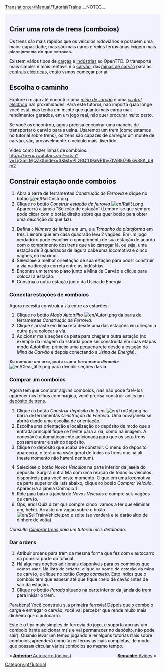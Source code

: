 [[Translation:en/Manual/Tutorial/Trains]]
__NOTOC__
{{en/Tabs|5|3
|pt/Manual/Tutorial/Main Page|1. Início<!--
-->|pt/Manual/Tutorial/Autocarros (Ônibus)|2. Autocarros (Ônibus)<!--
-->|pt/Manual/Tutorial/Comboios (Trens)|3. Comboios (Trens)<!--
-->|pt/Manual/Tutorial/Aviões|4. Aviões<!--
-->|pt/Manual/Tutorial/Fim|5. Final}}
<div style="padding:.5em 1em 1em 1em; border-top:none; background-color:#f1f2fe; color:#000;">
{{pt/Tutorial}}

==Criar uma rota de trens (comboios)==
Os trens são mais rápidos que os veículos rodoviários e possuem uma maior capacidade, mas são mais caros e redes ferroviárias exigem mais planejamento do que estradas.

Existem vários tipos de [[pt/Carga|cargas]] e [[pt/Indústria|indústrias]] no OpenTTD. O transporte mais simples e mais rentável é o [[pt/Manual/Base Set/Cargos/Carvão|carvão]], das [[pt/Mina de carvão|minas de carvão]] para as [[pt/Usina de Energia|centrais eléctricas]], então vamos começar por aí. 

==Escolha o caminho==
Explore o mapa até encontrar uma [[pt/Mina de carvão|''mina de carvão'']] e uma [[pt/Usina de Energia|''central eléctrica'']] nas proximidades. Para este tutorial, não importa quão longe você está, mas tenha em mente que quanto mais carga mais rendimentos gerados, em um jogo real, não quer procurar muito perto.
{{en/Phototable|[[File:en/Tutorial1.png|400px]]|''Usina de Energia'' com ''Minas de Carvão'' próximas.|none}}

Se você os encontrou, agora precisa encontrar uma maneira de transportar o carvão para a usina. Usaremos um trem (como estamos no tutorial sobre trens), os trens são capazes de carregar um monte de carvão, são, provavelmente, o veículo mais divertido.


Video como fazer linhas de comboios: https://www.youtube.com/watch?v=Tjr3mLMjQZk&index=3&list=PLzRQfU9aME1byZIVjBI679k8w38K_b9m2

==Construir estação onde comboios==
{{en/Phototable|[[File:pt/Railroad Construction.png]]|Barra de ferramentas Construção de ferrovia.|none|6=:}}
#Abra a barra de ferramentas ''Construção de Ferrovia'' e clique no botão [[File:en/RailCnstr.png]].
#Clique no botão ''Construir estação de ferrovia'' [[File:en/RailSt.png]]. Aparecerá a janela "Seleção de estação" (Lembre-se que sempre pode clicar com o botão direito sobre qualquer botão para obter uma descrição do que faz).
{{en/Phototable|[[File:pt/Selecao de Estacao.png]]|Janela Seleção de estação.|none|6=:}}
<ol start="3">
<li>Defina o ''Número de linhas'' em um, e a ''Tamanho da plataforma'' em três. Lembre que em cada quadrado leva 2 vagões. Em um jogo verdadeiro pode escolher o comprimento de sua estação de acordo com o comprimento dos trens que vão carregar lá, ou seja, uma estação de 3 quadrados de lagura cabe uma locomotiva e cinco vagões, no máximo.
<li>Selecione a melhor orientação de sua estação para poder construir a via na direção correta entre as indústrias.
<li>Encontre um terreno plano junto a Mina de Carvão e clique para colocar a estação.
<li>Construa a outra estação junto da Usina de Energia.
</ol>
{{en/Phototable|[[File:en/Tutorial2.png|400px]]|Suas estações junto as indústrias.|none|6=:}}

===Conectar estações de comboios===
Agora necesita construir a vía entre as estações: 
#Clique no botão ''Modo Autotrilho'' [[File:en/Autorl.png]] da barra de ferramentas ''Construção de Ferrovia''.
#Clique e arraste em linha reta desde uma das estações em direção a outra para colocar a vía.
#Adicionar mais seções da pista para chegar a outra estação (no exemplo da imagem da estrada pode ser construída em duas etapas modo Autotrilho: primeiro uma pequena reta desde a estação da ''Mina de Carvão'' e depois conectando a ''Usina de Energia'').
{{en/Phototable|[[File:en/Tutorial3.png|400px]]|Estações conectadas.|none|6=:}}

Se cometer um erro, pode usar a ferramenta ''dinamite'' [[File:en/Clear title.png]] para demolir seções da vía.

===Comprar um comboios===
Agora tem que comprar alguns comboios, mas não pode fazê-los aparecer nos trilhos com mágica, você precisa construir antes um [[pt/Depósitos|depósito de trens]].

#Clique no botão ''Construir depósito de trens'' [[File:en/TrnDpt.png]] na barra de ferramentas ''Construção de Ferrovia''. Uma nova janela se abrirá dando uma escolha de orientação.
#Escolha uma orientação e localização do depósito de modo que a entrada principal fique de frente para a vía, como na imagem. A conexão é automaticamente adicionada para que os seus trens possam entrar e sair do depósito.
#Clique no depósito que acaba de construir. O menu do depósito aparecerá, e terá uma visão geral de todos os trens que há ali (neste momento não haverá nenhum).
{{en/Phototable|[[File:pt/Tutorial4.png|400px]]|A janela do Depósito de trem.|none|6=:}}
<ol start="4">
<li>Selecione o botão ''Novos Veículos'' na parte inferior da janela do depósito. Surgirá outra tela com uma relação de todos os veículos disponiveis para você neste momento. Clique em uma locomotiva da parte superior da lista abaixo, clique no botão ''Comprar Veículo''. Aparecerá a janela Comboio 1.
<li>Role para baixo a janela de ''Novos Veículos'' e compre seis vagões de carvão.
<li>Ops, erro! Quiz dizer que compre cinco (vamos a ter que eliminar um, hehe). Arraste um vagão sobre o botão [[File:en/SellTrainVehicle.png]] e solte (se venderá e te darão algo de dinhero de volta).
</ol>
''Consulte [[pt/Comprar trens|Comprar trens]] para um tutorial mais detalhado.''

===Dar ordens===
#Atribuir ordens para trem da mesma forma que fez com o autocarro na primeira parte do tutorial.
#Há algumas opções adicionais disponíveis para os comboios que vamos usar: Na lista de ''órdens'', clique no nome da estação da mina de carvão, e clique no botão ''Carga completa''. Esto indica que o comboio tem que esperar até que fique cheio de cavão antes de sair da estação.
#Clique no botão ''Parado'' situado na parte inferior da janela do trem para iniciar o trem.

Parabéns! Você construiu sua primeira ferrovia! Depois que o comboio carga e entregar o carvão, você vai perceber que rende muito mais dinheiro que o autocarro.

Este é o tipo mais simples de ferrovia do jogo, e suporta apenas um comboio (tente adicionar mais e vai permanecer no depósito, não pode sair). Quando levar um tempo jogando e ler alguns tutorias mais sobre comboios, aprenderá como fazer ferrovias mais completas, de modo que possam circular vários comboios ao mesmo tempo.

<span style="float: left">&laquo; [[pt/Manual/Tutorial/Autocarros (Ônibus)|'''Anterior:''' Autocarro (ônibus)]]  </span>
<span style="float: right">[[pt/Manual/Tutorial/Aviões|'''Seguinte:''' Aviões]] &raquo;</span>
</div>
[[Category:pt/Tutorial]]